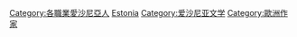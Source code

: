 [[Category:各職業愛沙尼亞人|Category:各職業愛沙尼亞人]]
[[Category:各國作家|Estonia]]
[[Category:爱沙尼亚文学|Category:爱沙尼亚文学]]
[[Category:歐洲作家|Category:歐洲作家]]